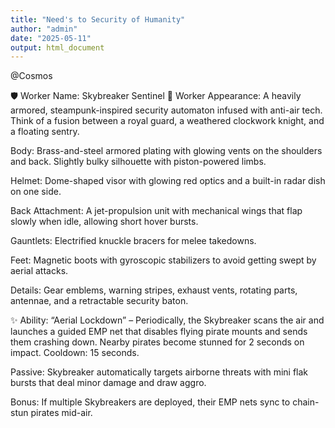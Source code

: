 ```yaml
---
title: "Need's to Security of Humanity"
author: "admin"
date: "2025-05-11"
output: html_document
---
```


@Cosmos

🛡️ Worker Name: Skybreaker Sentinel
👤 Worker Appearance:
A heavily armored, steampunk-inspired security automaton infused with anti-air tech. Think of a fusion between a royal guard, a weathered clockwork knight, and a floating sentry.

Body: Brass-and-steel armored plating with glowing vents on the shoulders and back. Slightly bulky silhouette with piston-powered limbs.

Helmet: Dome-shaped visor with glowing red optics and a built-in radar dish on one side.

Back Attachment: A jet-propulsion unit with mechanical wings that flap slowly when idle, allowing short hover bursts.

Gauntlets: Electrified knuckle bracers for melee takedowns.

Feet: Magnetic boots with gyroscopic stabilizers to avoid getting swept by aerial attacks.

Details: Gear emblems, warning stripes, exhaust vents, rotating parts, antennae, and a retractable security baton.

✨ Ability:
“Aerial Lockdown” – Periodically, the Skybreaker scans the air and launches a guided EMP net that disables flying pirate mounts and sends them crashing down. Nearby pirates become stunned for 2 seconds on impact. Cooldown: 15 seconds.

Passive: Skybreaker automatically targets airborne threats with mini flak bursts that deal minor damage and draw aggro.

Bonus: If multiple Skybreakers are deployed, their EMP nets sync to chain-stun pirates mid-air.